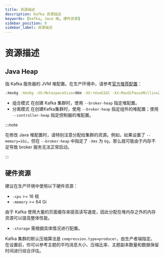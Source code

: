```yaml
---
title: 资源描述
description: Kafka 资源描述
keywords: [kafka, Java 堆, 硬件资源]
sidebar_position: 9
sidebar_label: 资源描述
---
```


# 资源描述

## Java Heap

指 Kafka 服务器的 JVM 堆配置。在生产环境中，请参考[官方推荐配置](https://kafka.apache.org/33/documentation.html#java)：

```bash
-Xmx6g -Xms6g -XX:MetaspaceSize=96m -XX:+UseG1GC -XX:MaxGCPauseMillis=20 -XX:InitiatingHeapOccupancyPercent=35 -XX:G1HeapRegionSize=16M -XX:MinMetaspaceFreeRatio=50 -XX:MaxMetaspaceFreeRatio=80 -XX:+ExplicitGCInvokesConcurrent
```

- 组合模式
    在创建 Kafka 集群时，使用 `--broker-heap` 指定堆配置。
- 分离模式
    在创建Kafka集群时，使用 `--broker-heap` 指定组件的堆配置；使用 `--controller-heap` 指定控制器的堆配置。

:::note

在修改 Java 堆配置时，请特别注意分配给集群的资源。例如，如果设置了 `--memory=1Gi`，但在 `--broker-heap` 中指定了 `-Xms` 为 `6g`，那么就可能由于内存不足导致 broker 服务无法正常启动。

:::

## 硬件资源

建议在生产环境中使用以下硬件资源：

- `-cpu` >= 16 核
- `-memory` >= 64 Gi

由于 Kafka 使用大量的页面缓存来提高读写速度，因此分配在堆内存之外的内存资源可以提高整体性能。

- `-storage` 需根据具体情况进行配置。

Kafka 集群的默认压缩算法是 `compression.type=producer`，由生产者端指定。在设置前，你可以参考主题的平均消息大小、压缩比率、主题副本数量和数据保留时间进行综合评估。